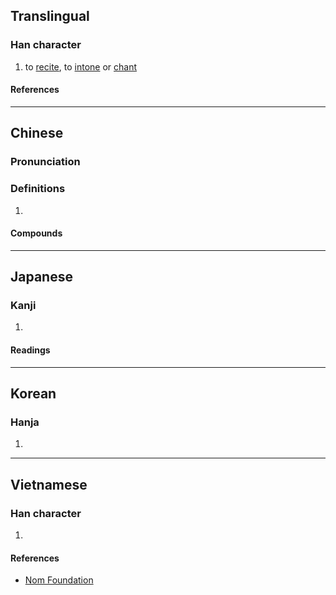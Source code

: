 {{character info}}
==Translingual==

===Han character===
{{Han char|rn=30|rad=口|as=08|sn=11|four=65053|canj=RQKQ|ids=⿰口奉}}

# to [[recite]], to [[intone]] or [[chant]]

====References====
{{Han ref|kx=0193.100|dkj=03754|dj=0413.210|hdz=10635.110|uh=552A}}

----

==Chinese==
{{zh-forms}}

===Pronunciation===
{{zh-pron
|m=fěng,běng
|c=fung2,baang6
|mc=y
|oc=y
|ma=
|cat=v
}}

===Definitions===
{{zh-hanzi}}

# {{rfdef|zh}}

====Compounds====
{{zh-der|唪經|唪唪}}

----

==Japanese==

===Kanji===
{{ja-kanji|grade=|rs=口08}}

# {{rfdef|ja|sort=口08}}

====Readings====
{{ja-readings
|on=ほう, ほ, ぶ
|kun=おおごえ
}}

----

==Korean==

===Hanja===
{{ko-hanja|봉}}

# {{rfdef|ko|sort=口08}}

----

==Vietnamese==

===Han character===
{{vi-readings|rs=口08|reading=phụng, vụng}}

# {{rfdef|vi|sort=口08}}

====References====
* [http://nomfoundation.org/common/nom_details.php?codepoint=552a Nom Foundation]
